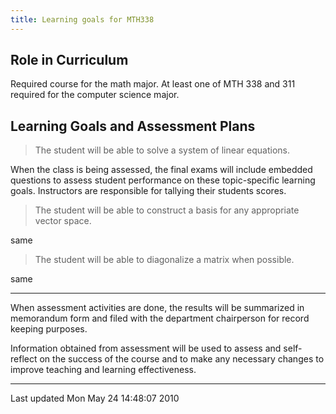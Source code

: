 ```yaml
---
title: Learning goals for MTH338
---
```


## Role in Curriculum

Required course for the math major. At least one of MTH 338 and 311
required for the computer
science major.

## Learning Goals and Assessment Plans

> The student will be able to solve a system of
> linear equations.

When the class is being assessed, the final exams
will include embedded questions to assess student
performance on these topic-specific learning
goals. Instructors are responsible for tallying
their students scores.

> The student will be able to construct a basis for
> any appropriate vector space.

same

> The student will be able to diagonalize a matrix
> when possible.

same

----

When assessment activities are done, the results will be summarized in
memorandum form and filed with the department chairperson for record
keeping
purposes.

Information obtained from assessment will be used to assess and
self-reflect on the success of the course and to make any necessary
changes to
improve teaching and learning effectiveness.

------------------------------------------------------------------------

Last updated Mon May 24 14:48:07 2010

